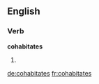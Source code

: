 
==English==

===Verb===
'''cohabitates'''

# {{third-person singular of|[[cohabitate]]}}

[[de:cohabitates]]
[[fr:cohabitates]]